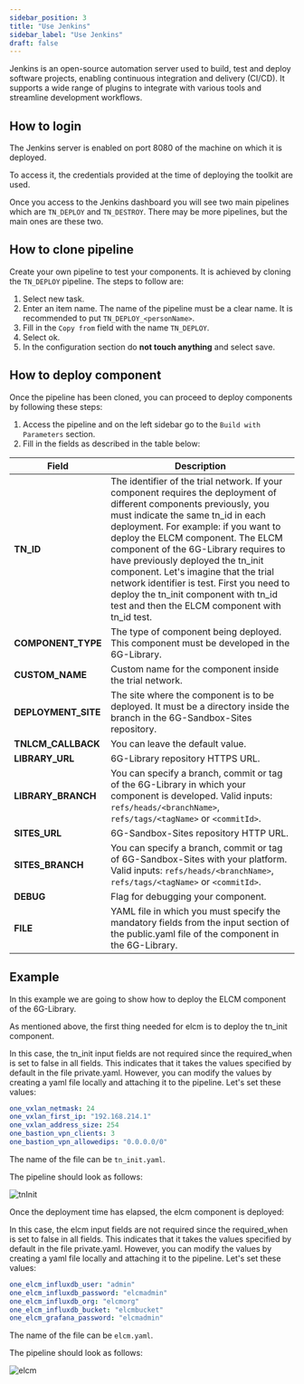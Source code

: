 ```yaml
---
sidebar_position: 3
title: "Use Jenkins"
sidebar_label: "Use Jenkins"
draft: false
---
```



Jenkins is an open-source automation server used to build, test and deploy software projects, enabling continuous integration and delivery (CI/CD). It supports a wide range of plugins to integrate with various tools and streamline development workflows.

## How to login

The Jenkins server is enabled on port 8080 of the machine on which it is deployed.

To access it, the credentials provided at the time of deploying the toolkit are used.

Once you access to the Jenkins dashboard you will see two main pipelines which are `TN_DEPLOY` and `TN_DESTROY`. There may be more pipelines, but the main ones are these two.

## How to clone pipeline

Create your own pipeline to test your components. It is achieved by cloning the `TN_DEPLOY` pipeline. The steps to follow are:

1. Select new task.
2. Enter an item name. The name of the pipeline must be a clear name. It is recommended to put `TN_DEPLOY_<personName>`.
3. Fill in the `Copy from` field with the name `TN_DEPLOY`.
4. Select ok.
5. In the configuration section do **not touch anything** and select save.

## How to deploy component

Once the pipeline has been cloned, you can proceed to deploy components by following these steps:

1. Access the pipeline and on the left sidebar go to the `Build with Parameters` section.
2. Fill in the fields as described in the table below:

| Field               | Description |
|---------------------|-------------|
| **TN_ID**           | The identifier of the trial network. If your component requires the deployment of different components previously, you must indicate the same tn_id in each deployment. For example: if you want to deploy the ELCM component. The ELCM component of the 6G-Library requires to have previously deployed the tn_init component. Let's imagine that the trial network identifier is test. First you need to deploy the tn_init component with tn_id test and then the ELCM component with tn_id test. |
| **COMPONENT_TYPE**  | The type of component being deployed. This component must be developed in the <Link to={LIBRARY_REPO_URL}>6G-Library</Link>. |
| **CUSTOM_NAME**     | Custom name for the component inside the trial network. |
| **DEPLOYMENT_SITE** | The site where the component is to be deployed. It must be a directory inside the branch in the <Link to={SANDBOX_SITES_REPO_URL}>6G-Sandbox-Sites</Link> repository. |
| **TNLCM_CALLBACK**  | You can leave the default value. |
| **LIBRARY_URL**     | 6G-Library repository HTTPS URL. |
| **LIBRARY_BRANCH**  | You can specify a branch, commit or tag of the 6G-Library in which your component is developed. Valid inputs: `refs/heads/<branchName>`, `refs/tags/<tagName>` or `<commitId>`. |
| **SITES_URL**       | 6G-Sandbox-Sites repository HTTP URL. |
| **SITES_BRANCH**    | You can specify a branch, commit or tag of 6G-Sandbox-Sites with your platform. Valid inputs: `refs/heads/<branchName>`, `refs/tags/<tagName>` or `<commitId>`. |
| **DEBUG**           | Flag for debugging your component. |
| **FILE**            | YAML file in which you must specify the mandatory fields from the input section of the <Link to={LIBRARY_DUMMY_COMPONENT_PUBLIC}>public.yaml</Link> file of the component in the 6G-Library. |

## Example

In this example we are going to show how to deploy the <Link to={LIBRARY_ELCM_COMPONENT}>ELCM</Link> component of the 6G-Library.

As mentioned above, the first thing needed for elcm is to deploy the tn_init component.

In this case, the tn_init <Link to={LIBRARY_TN_INIT_COMPONENT_PUBLIC}>input</Link> fields are not required since the required_when is set to false in all fields. This indicates that it takes the values specified by default in the file <Link to={LIBRARY_TN_INIT_COMPONENT_PRIVATE}>private.yaml</Link>. However, you can modify the values by creating a yaml file locally and attaching it to the pipeline. Let's set these values:

```yaml
one_vxlan_netmask: 24
one_vxlan_first_ip: "192.168.214.1"
one_vxlan_address_size: 254
one_bastion_vpn_clients: 3
one_bastion_vpn_allowedips: "0.0.0.0/0"
```

The name of the file can be `tn_init.yaml`.

The pipeline should look as follows:

![tnInit](./images/tnInit.png)

Once the deployment time has elapsed, the elcm component is deployed:

In this case, the elcm <Link to={LIBRARY_ELCM_COMPONENT_PUBLIC}>input</Link> fields are not required since the required_when is set to false in all fields. This indicates that it takes the values specified by default in the file <Link to={LIBRARY_ELCM_COMPONENT_PRIVATE}>private.yaml</Link>. However, you can modify the values by creating a yaml file locally and attaching it to the pipeline. Let's set these values:

```yaml
one_elcm_influxdb_user: "admin"
one_elcm_influxdb_password: "elcmadmin"
one_elcm_influxdb_org: "elcmorg"
one_elcm_influxdb_bucket: "elcmbucket"
one_elcm_grafana_password: "elcmadmin"
```

The name of the file can be `elcm.yaml`.

The pipeline should look as follows:

![elcm](./images/elcm.png)
